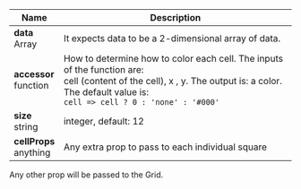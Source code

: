 |Name|Description|
|----|-----------|
|__data__<br/>Array|It expects data to be a 2-dimensional array of data.|
|__accessor__<br/>function|How to determine how to color each cell. The inputs of the function are:<br />cell (content of the cell), x , y. The output is: a color. The default value is:<br/>`cell => cell ? 0 : 'none' : '#000'`|
|__size__<br/>string | integer, default: 12|How big the squares will be in pixels.|
|__cellProps__<br/>anything|Any extra prop to pass to each individual square|

Any other prop will be passed to the Grid.

